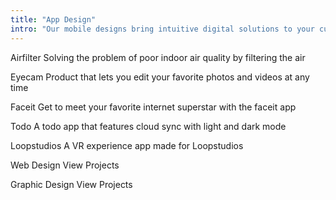 ```yaml
---
title: "App Design"
intro: "Our mobile designs bring intuitive digital solutions to your customers right at their fingertips."
---
```


Airfilter
Solving the problem of poor indoor air quality by filtering the air

Eyecam
Product that lets you edit your favorite photos and videos at any time

Faceit
Get to meet your favorite internet superstar with the faceit app

Todo
A todo app that features cloud sync with light and dark mode

Loopstudios
A VR experience app made for Loopstudios

Web Design
View Projects

Graphic Design
View Projects
